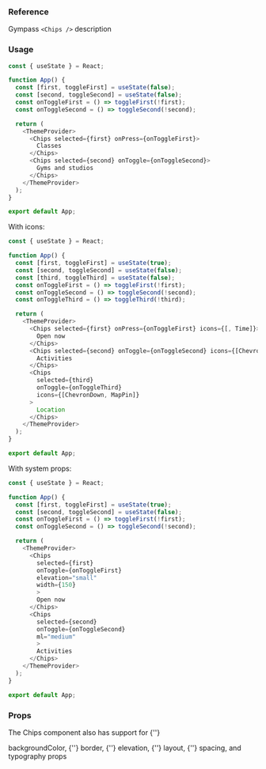 
### Reference

Gympass `<Chips />` description

### Usage

```javascript type=expo state
const { useState } = React;

function App() {
  const [first, toggleFirst] = useState(false);
  const [second, toggleSecond] = useState(false);
  const onToggleFirst = () => toggleFirst(!first);
  const onToggleSecond = () => toggleSecond(!second);

  return (
    <ThemeProvider>
      <Chips selected={first} onPress={onToggleFirst}>
        Classes
      </Chips>
      <Chips selected={second} onToggle={onToggleSecond}>
        Gyms and studios
      </Chips>
    </ThemeProvider>
  );
}

export default App;
```

With icons:

```javascript type=expo state
const { useState } = React;

function App() {
  const [first, toggleFirst] = useState(true);
  const [second, toggleSecond] = useState(false);
  const [third, toggleThird] = useState(false);
  const onToggleFirst = () => toggleFirst(!first);
  const onToggleSecond = () => toggleSecond(!second);
  const onToggleThird = () => toggleThird(!third);

  return (
    <ThemeProvider>
      <Chips selected={first} onPress={onToggleFirst} icons={[, Time]}>
        Open now
      </Chips>
      <Chips selected={second} onToggle={onToggleSecond} icons={[ChevronDown]}>
        Activities
      </Chips>
      <Chips
        selected={third}
        onToggle={onToggleThird}
        icons={[ChevronDown, MapPin]}
      >
        Location
      </Chips>
    </ThemeProvider>
  );
}

export default App;
```

With system props:

```javascript type=expo state
const { useState } = React;

function App() {
  const [first, toggleFirst] = useState(true);
  const [second, toggleSecond] = useState(false);
  const onToggleFirst = () => toggleFirst(!first);
  const onToggleSecond = () => toggleSecond(!second);

  return (
    <ThemeProvider>
      <Chips
        selected={first}
        onToggle={onToggleFirst}
        elevation="small"
        width={150}
        >
        Open now
      </Chips>
      <Chips
        selected={second}
        onToggle={onToggleSecond}
        ml="medium"
        >
        Activities
      </Chips>
    </ThemeProvider>
  );
}

export default App;
```

### Props

<p>
  The Chips component also has support for {''}

  <GatsbyLink to="/system/backgroundColor">backgroundColor</GatsbyLink>, {''} 
  <GatsbyLink to="/system/border">border</GatsbyLink>, {''}
  <GatsbyLink to="/system/elevation">elevation</GatsbyLink>, {''}
  <GatsbyLink to="/system/layout">layout</GatsbyLink>, {''}
  <GatsbyLink to="/system/spacing">spacing</GatsbyLink>, 
  and <GatsbyLink to="/system/typography">typography</GatsbyLink> props 

</p>

<PropsTable component="Chips" platform="native" />
